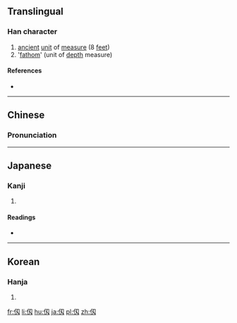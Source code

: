 {{also|仞}}
==Translingual==

===Han character===
{{Han char|rn=9|rad=人|as=03|sn=5|four=|canj=人尸大 (OSK), XX人尸大 (XXOSK)|ids=⿰[[亻]][[刄]]}}

# [[ancient]] [[unit]] of [[measure]] (8 [[feet]])
# '[[fathom]]' (unit of [[depth]] measure)

====References====
* {{Han ref|kx=0094.051|hdz=10115.071|uh=4EED|ud=20205}}

----

==Chinese==
{{zh-forms}}

===Pronunciation===
{{zh-pron
|m=rèn
|c=jan6
|mc=
|oc=
|ma=
|cat=n
}}

----

==Japanese==

===Kanji===
{{ja-kanji|grade=|rs=人03}}

# {{defn|lang=ja|sort=人03}}

====Readings====
* {{ja-readings|on=[[じん]] (jin)|kun=[[はかる]] (hakaru)}}

----

==Korean==

===Hanja===
{{ko-hanja|hangeul=인|rv=in|mr=in}}

# {{defn|lang=ko|sort=人03}}

[[fr:仭]]
[[li:仭]]
[[hu:仭]]
[[ja:仭]]
[[pl:仭]]
[[zh:仭]]